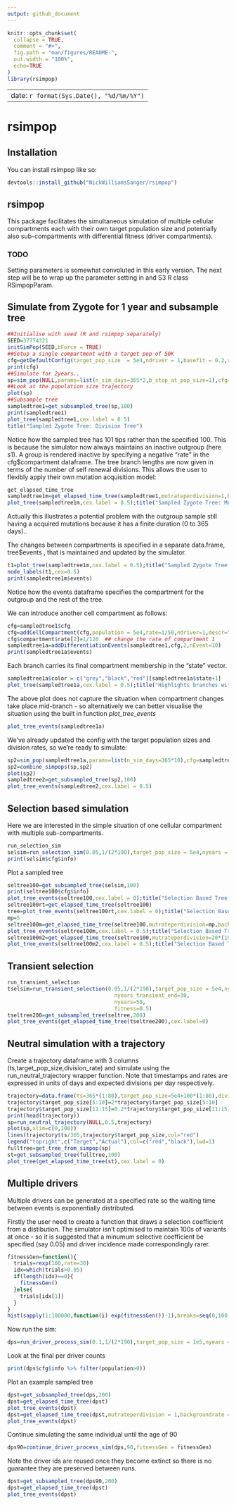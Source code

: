 ```yaml
---
output: github_document
---
```


<!-- README.md is generated from README.Rmd. Please edit that file -->

```r
knitr::opts_chunk$set(
  collapse = TRUE,
  comment = "#>",
  fig.path = "man/figures/README-",
  out.width = "100%",
  echo=TRUE
)
library(rsimpop)
```
---
date: `r format(Sys.Date(), "%d/%m/%Y")`
---


# rsimpop

<!-- badges: start -->
<!-- badges: end -->


## Installation

You can install rsimpop like so:

``` r
devtools::install_github("NickWilliamsSanger/rsimpop")
```

## rsimpop
This package facilitates the simultaneous simulation of multiple cellular compartments each with their own target population size and potentially also sub-compartments with differential fitness (driver compartments).


### TODO

Setting parameters is somewhat convoluted in this early version.  The next step will be to wrap up the parameter setting in and S3 R class RSimpopParam.


## Simulate from Zygote for 1 year and subsample tree
```r

##Initialise with seed (R and rsimpop separately)
SEED=37774321
initSimPop(SEED,bForce = TRUE)
##Setup a single compartment with a target pop of 50K
cfg=getDefaultConfig(target_pop_size  = 5e4,ndriver = 1,basefit = 0.2,rate = 0.1)
print(cfg)
##Simulate for 2years..
sp=sim_pop(NULL,params=list(n_sim_days=365*2,b_stop_at_pop_size=1),cfg=cfg)
##Look at the population size trajectory
plot(sp)
##Subsample tree
sampledtree1=get_subsampled_tree(sp,100)
print(sampledtree1)
plot_tree(sampledtree1,cex.label = 0.5)
title("Sampled Zygote Tree: Division Tree")
```

Notice how the sampled tree has 101 tips rather than the specified 100.  This is because the simulator now always maintains an inactive outgroup (here s1). A group is rendered inactive by specifying a negative "rate" in the cfg$compartment dataframe.  The tree branch lengths are now given in terms of the number of self renewal divisions.  This allows the user to flexibly apply their own mutation acquisition model:

```r
get_elapsed_time_tree
sampledtree1m=get_elapsed_time_tree(sampledtree1,mutrateperdivision=1,backgroundrate=15/365)
plot_tree(sampledtree1m,cex.label = 0.5);title("Sampled Zygote Tree: Mutation Tree")
```

Actually this illustrates a potential problem with the outgroup sample still having a acquired mutations because it has a finite duration (0 to 365 days)..

The changes between compartments is specified in a separate data.frame, tree$events , that is maintained and updated by the simulator.   

```r
t1=plot_tree(sampledtree1m,cex.label = 0.5);title("Sampled Zygote Tree: Mutation Tree")
node_labels(t1,cex=0.5)
print(sampledtree1m$events)
```

Notice how the events dataframe specifies the compartment for the outgroup and the rest of the tree.

We can introduce another cell compartment as follows:

```r
cfg=sampledtree1$cfg
cfg=addCellCompartment(cfg,population = 5e4,rate=1/50,ndriver=1,descr="MyTissue",basefit = 0.3)
cfg$compartment$rate[2]=1/120  ## change the rate of compartment 1
sampledtree1a=addDifferentiationEvents(sampledtree1,cfg,2,nEvent=10)
print(sampledtree1a$events)
```

Each branch carries its final compartment membership in the "state" vector.
```r
sampledtree1a$color = c("grey","black","red")[sampledtree1a$state+1]
plot_tree(sampledtree1a,cex.label = 0.5);title("Highlights branches with compartment changes")
```
The above plot does not capture the situation when compartment changes take place mid-branch - so alternatively we can better visualise the situation using the built in function *plot_tree_events*
```r
plot_tree_events(sampledtree1a)
```


We've already updated the config with the target population sizes and division rates, so we're ready to simulate:
```r
sp2=sim_pop(sampledtree1a,params=list(n_sim_days=365*10),cfg=sampledtree1a$cfg)
sp2=combine_simpops(sp,sp2)
plot(sp2)
sampledtree2=get_subsampled_tree(sp2,100)
plot_tree_events(sampledtree2,cex.label = 0.5)
```


## Selection based simulation
Here we are interested in the simple situation of one cellular compartment with multiple sub-compartments.

```r
run_selection_sim
selsim=run_selection_sim(0.05,1/(2*190),target_pop_size = 5e4,nyears = 50,fitness=0.3)
print(selsim$cfg$info)
```

Plot a sampled tree
```r
seltree100=get_subsampled_tree(selsim,100)
print(seltree100$cfg$info)
plot_tree_events(seltree100,cex.label = 0);title("Selection Based Tree: Branch Length=#Self Renewal Divisions")
seltree100rt=get_elapsed_time_tree(seltree100)
tree=plot_tree_events(seltree100rt,cex.label = 0);title("Selection Based Tree: Branch Length=#Real Time")
mp=5
seltree100m=get_elapsed_time_tree(seltree100,mutrateperdivision=mp,backgroundrate=(20-(365/190)*mp)/365)
plot_tree_events(seltree100m,cex.label = 0.5);title("Selection Based Tree: Branch Length=#Mutations")
seltree100m2=get_elapsed_time_tree(seltree100,mutrateperdivision=20*(190/365),backgroundrate=0)
plot_tree_events(seltree100m2,cex.label = 0.5);title("Selection Based Tree: Branch Length=#Mutations v2")
```

## Transient selection

```r
run_transient_selection
tselsim=run_transient_selection(0.05,1/(2*190),target_pop_size = 5e4,nyears_driver_acquisition=15,
                                  nyears_transient_end=30,
                                  nyears=50,
                                  fitness=0.5)
tseltree200=get_subsampled_tree(seltree,200)
plot_tree_events(get_elapsed_time_tree(tseltree200),cex.label=0)
```


## Neutral simulation with a trajectory

Create a trajectory dataframe with 3 columns (ts,target_pop_size,division_rate) and simulate using the run_neutral_trajectory wrapper function. Note that timestamps and rates are expressed in units of days and expected divisions per day respectively.

```r
trajectory=data.frame(ts=365*(1:80),target_pop_size=5e4+100*(1:80),division_rate=1/(2*190))
trajectory$target_pop_size[5:10]=2*trajectory$target_pop_size[5:10]
trajectory$target_pop_size[11:15]=0.2*trajectory$target_pop_size[11:15]
print(head(trajectory))
sp=run_neutral_trajectory(NULL,0.5,trajectory)
plot(sp,xlim=c(0,100))
lines(trajectory$ts/365,trajectory$target_pop_size,col="red")
legend("topright",c("Target","Actual"),col=c("red","black"),lwd=1)
fulltree=get_tree_from_simpop(sp)
st=get_subsampled_tree(fulltree,100)
plot_tree(get_elapsed_time_tree(st),cex.label = 0)
```


## Multiple drivers

Multiple drivers can be generated at a specified rate so the waiting time between events is exponentially distributed.

Firstly the user need to create a function that draws a selection coefficient from a distibution. The simulator isn't optimised to maintain 100s of variants at once - so it is suggested that a minumum selective coefficient be specified (say 0.05) and driver incidence made correspondingly rarer.
```r
fitnessGen=function(){
  trials=rexp(100,rate=30)
  idx=which(trials>0.05)
  if(length(idx)==0){
    fitnessGen()
  }else{
    trials[idx[1]]
  }
}
hist(sapply(1:100000,function(i) exp(fitnessGen())-1),breaks=seq(0,100,0.01),xlim=c(0,1),xlab="Selective Coefficient Per Year",main="Sampled Selective Cofficent Distribution")
```

Now run the sim:

```r
dps=run_driver_process_sim(0.1,1/(2*190),target_pop_size = 1e5,nyears = 80,fitness=fitnessGen,drivers_per_year = 1)
```

Look at the final per driver counts

```r
print(dps$cfg$info %>% filter(population>0))
```

Plot an example sampled tree

```r
dpst=get_subsampled_tree(dps,200)
dpst=get_elapsed_time_tree(dpst)
plot_tree_events(dpst)
dpst=get_elapsed_time_tree(dpst,mutrateperdivision = 1,backgroundrate = 19/365)
plot_tree_events(dpst)
```

Continue simulating the same individual until the age of 90
```r
dps90=continue_driver_process_sim(dps,90,fitnessGen = fitnessGen)
```
Note the driver ids are reused once they become extinct so there is no guarantee they are preserved between runs.
```r
dpst=get_subsampled_tree(dps90,200)
dpst=get_elapsed_time_tree(dpst)
plot_tree_events(dpst)
```




